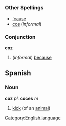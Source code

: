 =={{en}}==
[[Category:English language]]
===Other Spellings===
*[['cause]]
*[[cos]] (''informal'')
===Conjunction===
'''coz'''

#(''informal'') [[because]]

== Spanish ==
=== Noun ===
'''coz''' ''pl.'' '''coces''' ''m'' 
# [[kick]] (of an [[animal]])